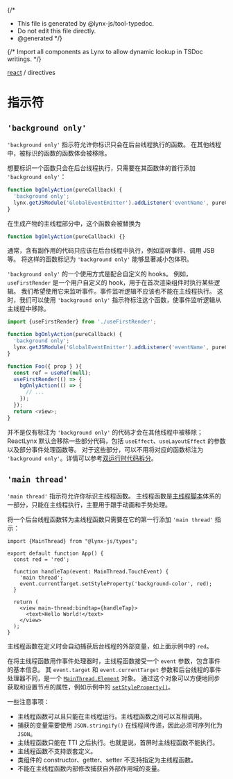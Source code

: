 {/*
* This file is generated by @lynx-js/tool-typedoc.
* Do not edit this file directly.
* @generated
*/}

{/* Import all components as Lynx to allow dynamic lookup in TSDoc writings. */}


[react](/api/react/index.mdx) / directives

# 指示符

## `'background only'`

`'background only'` 指示符允许你标识只会在后台线程执行的函数。
在其他线程中，被标识的函数的函数体会被移除。

想要标识一个函数只会在后台线程执行，只需要在其函数体的首行添加 `'background only'`：

```ts
function bgOnlyAction(pureCallback) {
  'background only';
  lynx.getJSModule('GlobalEventEmitter').addListener('eventName', pureCallback);
}
```

在生成产物的主线程部分中，这个函数会被替换为

```ts
function bgOnlyAction(pureCallback) {}
```

通常，含有副作用的代码只应该在后台线程中执行，例如监听事件、调用 JSB 等。
将这样的函数标记为 `'background only'` 能够显著减小包体积。

`'background only'` 的一个使用方式是配合自定义的 hooks。
例如，`useFirstRender` 是一个用户自定义的 hook，用于在首次渲染组件时执行某些逻辑。
我们希望使用它来监听事件。事件监听逻辑不应该也不能在主线程执行。
这时，我们可以使用 `'background only'` 指示符标注这个函数，使事件监听逻辑从主线程中移除。

```ts
import {useFirstRender} from './useFirstRender';

function bgOnlyAction(pureCallback) {
  'background only';
  lynx.getJSModule('GlobalEventEmitter').addListener('eventName', pureCallback);
}

function Foo({ prop } ){
  const ref = useRef(null);
  useFirstRender(() => {
    bgOnlyAction(() => {
      // ...
    });
  });
  return <view>;
}
```

并不是仅有标注为 `'background only'` 的代码才会在其他线程中被移除；ReactLynx 默认会移除一些部分代码，包括 `useEffect`、`useLayoutEffect` 的参数以及部分事件处理函数等。
对于这些部分，可以不用将对应的函数标注为 `'background only'`。详情可以参考[双运行时代码拆分](react/thinking-in-reactlynx)。

## `'main thread'`

`'main thread'` 指示符允许你标识主线程函数。
主线程函数是[主线程脚本](react/main-thread-script)体系的一部分，只能在主线程执行，主要用于跟手动画和手势处理。

将一个后台线程函数转为主线程函数只需要在它的第一行添加 `'main thread'` 指示：

``` tsx {7}
import {MainThread} from "@lynx-js/types";

export default function App() {
  const red = 'red';

  function handleTap(event: MainThread.TouchEvent) {
    'main thread';
    event.currentTarget.setStyleProperty('background-color', red);
  }

  return (
    <view main-thread:bindtap={handleTap}>
      <text>Hello World!</text>
    </view>
  );
}
```

主线程函数在定义时会自动捕获后台线程的外部变量，如上面示例中的 `red`。

在将主线程函数用作事件处理器时，主线程函数接受一个 `event` 参数，包含事件的基本信息。
其 `event.target` 和 `event.currentTarget` 参数和后台线程的事件处理器不同，是一个 [`MainThread.Element`](/api/lynx-api/main-thread/main-thread-element) 对象。
通过这个对象可以方便地同步获取和设置节点的属性，例如示例中的 [`setStyleProperty()`]。

一些注意事项：

- 主线程函数可以且只能在主线程运行。主线程函数之间可以互相调用。
- 捕获的变量需要使用 `JSON.stringify()` 在线程间传递，因此必须可序列化为 `JSON`。
- 主线程函数只能在 TTI 之后执行。也就是说，首屏时主线程函数不能执行。
- 主线程函数不支持嵌套定义。
- 类组件的 constructor、getter、setter 不支持指定为主线程函数。
- 不能在主线程函数内部修改捕获自外部作用域的变量。

[`setStyleProperty()`]: api/lynx-api/main-thread/main-thread-element.html#elementsetstyleproperty
